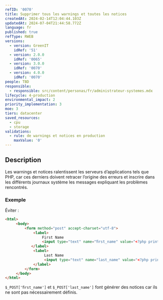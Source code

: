 ```yaml
---
refID: '0070'
title: Supprimer tous les warnings et toutes les notices
createdAt: 2024-02-14T12:04:44.103Z
updatedAt: 2024-07-04T21:44:58.772Z
language: fr
published: true
refType: RWEB
versions:
  - version: GreenIT
    idRef: '51'
  - version: 2.0.0
    idRef: '0065'
  - version: 3.0.0
    idRef: '0070'
  - version: 4.0.0
    idRef: '0070'
people: TBD
responsible:
  - responsible: src/content/personas/fr/administrateur-systemes.mdx
lifecycle: 4-production
environmental_impact: 2
priority_implementation: 3
moe: 3
tiers: datacenter
saved_resources:
  - cpu
  - storage
validations:
  - rule: de warnings et notices en production
    maxValue: '0'
---
```


## Description

Les warnings et notices ralentissent les serveurs d’applications tels que PHP, car ces derniers doivent retracer l’origine des erreurs et inscrire dans les différents journaux système les messages expliquant les problèmes rencontrés.

### Exemple

Éviter :

```html
<html>
     <body>
         <form method="post" accept-charset="utf-8">
             <label>
                 First Name
                 <input type="text" name="ﬁrst_name" value="<?php print $_POST['ﬁrst_name'] ?>" placeholder="">
            </label>     
             <label>
                  Last Name
                  <input type="text" name="last_name" value="<?php print $_POST['last_name'] ?>" placeholder="">
             </label>     
         </form>
     </body>
</html>
```

`$_POST['ﬁrst_name']` et `$_POST['last_name']` font générer des notices car ils ne sont pas nécessairement définis.
